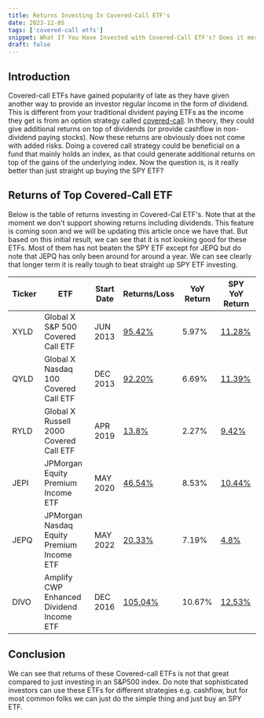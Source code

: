 ```yaml
---
title: Returns Investing In Covered-Call ETF's
date: 2023-12-05
tags: ['covered-call etfs']
snippet: What If You Have Invested with Covered-Call ETF's? Does it merit the hype?
draft: false
---
```


## Introduction

Covered-call ETFs have gained popularity of late as they have given another way to provide an investor regular income in the form of dividend.
This is different from your traditional divident paying ETFs as the income they get is from an option strategy called <a href="https://www.investopedia.com/terms/c/coveredcall.asp" target="_blank">covered-call</a>. In theory,
they could give additional returns on top of dividends (or provide cashflow in non-dividend paying stocks). Now these returns are obviously does not
come with added risks. Doing a covered call strategy could be beneficial on a fund that mainly holds an index, as that could generate additional returns
on top of the gains of the underlying index. Now the question is, is it really better than just straight up buying the SPY ETF?

## Returns of Top Covered-Call ETF
Below is the table of returns investing in Covered-Cal ETF's. Note that at the moment we don't support showing returns including dividends.
This feature is coming soon and we will be updating this article once we have that. But based on this initial result, we can see that
it is not looking good for these ETFs. Most of them has not beaten the SPY ETF except for JEPQ but do note that JEPQ has only been around for around a year. We can see
clearly that longer term it is really tough to beat straight up SPY ETF investing.

| Ticker | ETF                                       | Start Date | Returns/Loss                                                                                              | YoY Return | SPY YoY Return                                                                                          |
|--------|-------------------------------------------|------------|-----------------------------------------------------------------------------------------------------------|------------|---------------------------------------------------------------------------------------------------------|
| XYLD   | Global X S&P 500 Covered Call ETF         | JUN 2013   | <a href="https://www.whatifyouinvestedthisamount.com/s/XYLD.US/2013-06/10000" target="_blank">95.42%</a>  | 5.97%      | <a href="https://www.whatifyouinvestedthisamount.com/s/SPY.US/2013-06/10000" target="_blank">11.28%</a> |
| QYLD   | Global X Nasdaq 100 Covered Call ETF      | DEC 2013   | <a href="https://www.whatifyouinvestedthisamount.com/s/QYLD.US/2013-12/10000" target="_blank">92.20%</a>  | 6.69%      | <a href="https://www.whatifyouinvestedthisamount.com/s/SPY.US/2013-06/10000" target="_blank">11.39%</a> |
| RYLD   | Global X Russell 2000 Covered Call ETF    | APR 2019   | <a href="https://www.whatifyouinvestedthisamount.com/s/RYLD.US/2019-04/10000" target="_blank">13.8%</a>   | 2.27%      | <a href="https://www.whatifyouinvestedthisamount.com/s/SPY.US/2019-04/10000" target="_blank">9.42%</a>  |
| JEPI   | JPMorgan Equity Premium Income ETF        | MAY 2020   | <a href="https://www.whatifyouinvestedthisamount.com/s/JEPI.US/2020-05/10000" target="_blank">46.54%</a>  | 8.53%      | <a href="https://www.whatifyouinvestedthisamount.com/s/SPY.US/2020-05/10000" target="_blank">10.44%</a> |
| JEPQ   | JPMorgan Nasdaq Equity Premium Income ETF | MAY 2022   | <a href="https://www.whatifyouinvestedthisamount.com/s/JEPQ.US/2022-05/10000" target="_blank">20.33%</a>  | 7.19%      | <a href="https://www.whatifyouinvestedthisamount.com/s/SPY.US/2022-05/10000" target="_blank">4.8%</a>   |
| DIVO   | Amplify CWP Enhanced Dividend Income ETF  | DEC 2016   | <a href="https://www.whatifyouinvestedthisamount.com/s/DIVO.US/2016-12/10000" target="_blank">105.04%</a> | 10.67%     | <a href="https://www.whatifyouinvestedthisamount.com/s/SPY.US/2016-12/10000" target="_blank">12.53%</a> |

## Conclusion

We can see that returns of these Covered-call ETFs is not that great compared to just investing in an S&P500 index. Do note that sophisticated investors can use these ETFs for different strategies e.g. cashflow, but for most common folks we can just do the simple thing and just buy an SPY ETF.

